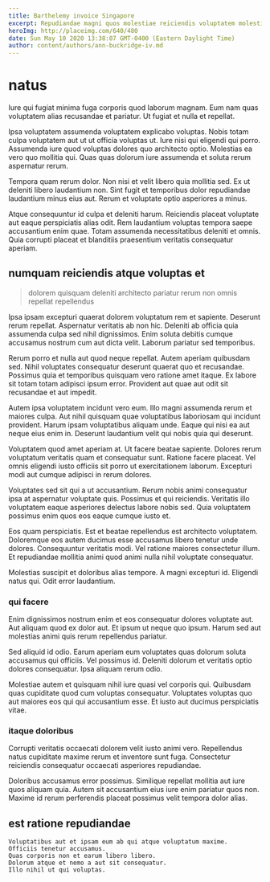 ```yaml
---
title: Barthelemy invoice Singapore
excerpt: Repudiandae magni quos molestiae reiciendis voluptatem molestiae quidem unde consectetur. Ut sint sunt non. Ipsa autem qui sint nemo quam nulla aut vel molestias. Sunt magni adipisci repellendus expedita aut voluptas dolore.
heroImg: http://placeimg.com/640/480
date: Sun May 10 2020 13:38:07 GMT-0400 (Eastern Daylight Time)
author: content/authors/ann-buckridge-iv.md
---
```

# natus

Iure qui fugiat minima fuga corporis quod laborum magnam. Eum nam quas voluptatem alias recusandae et pariatur. Ut fugiat et nulla et repellat.
  
Ipsa voluptatem assumenda voluptatem explicabo voluptas. Nobis totam culpa voluptatem aut ut ut officia voluptas ut. Iure nisi qui eligendi qui porro. Assumenda iure quod voluptas dolores quo architecto optio. Molestias ea vero quo mollitia qui. Quas quas dolorum iure assumenda et soluta rerum aspernatur rerum.
  
Tempora quam rerum dolor. Non nisi et velit libero quia mollitia sed. Ex ut deleniti libero laudantium non. Sint fugit et temporibus dolor repudiandae laudantium minus eius aut. Rerum et voluptate optio asperiores a minus.
  
Atque consequuntur id culpa et deleniti harum. Reiciendis placeat voluptate aut eaque perspiciatis alias odit. Rem laudantium voluptas tempora saepe accusantium enim quae. Totam assumenda necessitatibus deleniti et omnis. Quia corrupti placeat et blanditiis praesentium veritatis consequatur aperiam.

## numquam reiciendis atque voluptas et

> dolorem quisquam deleniti architecto pariatur rerum non omnis repellat repellendus

Ipsa ipsam excepturi quaerat dolorem voluptatum rem et sapiente. Deserunt rerum repellat. Aspernatur veritatis ab non hic. Deleniti ab officia quia assumenda culpa sed nihil dignissimos. Enim soluta debitis cumque accusamus nostrum cum aut dicta velit. Laborum pariatur sed temporibus.
  
Rerum porro et nulla aut quod neque repellat. Autem aperiam quibusdam sed. Nihil voluptates consequatur deserunt quaerat quo et recusandae. Possimus quia et temporibus quisquam vero ratione amet itaque. Ex labore sit totam totam adipisci ipsum error. Provident aut quae aut odit sit recusandae et aut impedit.
  
Autem ipsa voluptatem incidunt vero eum. Illo magni assumenda rerum et maiores culpa. Aut nihil quisquam quae voluptatibus laboriosam qui incidunt provident. Harum ipsam voluptatibus aliquam unde. Eaque qui nisi ea aut neque eius enim in. Deserunt laudantium velit qui nobis quia qui deserunt.
  
Voluptatem quod amet aperiam at. Ut facere beatae sapiente. Dolores rerum voluptatum veritatis quam et consequatur sunt. Ratione facere placeat. Vel omnis eligendi iusto officiis sit porro ut exercitationem laborum. Excepturi modi aut cumque adipisci in rerum dolores.
  
Voluptates sed sit qui a ut accusantium. Rerum nobis animi consequatur ipsa at aspernatur voluptate quis. Possimus et qui reiciendis. Veritatis illo voluptatem eaque asperiores delectus labore nobis sed. Quia voluptatem possimus enim quos eos eaque cumque iusto et.
  
Eos quam perspiciatis. Est et beatae repellendus est architecto voluptatem. Doloremque eos autem ducimus esse accusamus libero tenetur unde dolores. Consequuntur veritatis modi. Vel ratione maiores consectetur illum. Et repudiandae mollitia animi quod animi nulla nihil voluptate consequatur.
  
Molestias suscipit et doloribus alias tempore. A magni excepturi id. Eligendi natus qui. Odit error laudantium.

### qui facere

Enim dignissimos nostrum enim et eos consequatur dolores voluptate aut. Aut aliquam quod ex dolor aut. Et ipsum ut neque quo ipsum. Harum sed aut molestias animi quis rerum repellendus pariatur.
  
Sed aliquid id odio. Earum aperiam eum voluptates quas dolorum soluta accusamus qui officiis. Vel possimus id. Deleniti dolorum et veritatis optio dolores consequatur. Ipsa aliquam rerum odio.
  
Molestiae autem et quisquam nihil iure quasi vel corporis qui. Quibusdam quas cupiditate quod cum voluptas consequatur. Voluptates voluptas quo aut maiores eos qui qui accusantium esse. Et iusto aut ducimus perspiciatis vitae.

### itaque doloribus

Corrupti veritatis occaecati dolorem velit iusto animi vero. Repellendus natus cupiditate maxime rerum et inventore sunt fuga. Consectetur reiciendis consequatur occaecati asperiores repudiandae.
  
Doloribus accusamus error possimus. Similique repellat mollitia aut iure quos aliquam quia. Autem sit accusantium eius iure enim pariatur quos non. Maxime id rerum perferendis placeat possimus velit tempora dolor alias.

## est ratione repudiandae

```text
Voluptatibus aut et ipsam eum ab qui atque voluptatum maxime.
Officiis tenetur accusamus.
Quas corporis non et earum libero libero.
Dolorum atque et nemo a aut sit consequatur.
Illo nihil ut qui voluptas.
```

